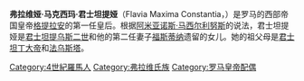 {{Unreferenced|time=2020-12-10T06:02:07+00:00}}
{{Infobox royalty
| name         = 弗拉维娅·马克西玛·君士坦提娅
| title        = '''''[[奥古斯塔|奥古斯塔]]'''''
| reign        = 374– 383年 <small>(在[[贾斯蒂娜_(皇后)|贾斯蒂娜]]之后 )</small>
| predecessor  = [[贾斯蒂娜_(皇后)|贾斯蒂娜]]
| successor    = [[莱塔|莱塔]]
| succession   = [[罗马皇后|罗马帝国皇后]]
| birth_date   = 361或362年
| death_date   = 383年
| spouse       = [[格拉提安|格拉提安]]
| dynasty      = [[君士坦丁王朝|君士坦丁王朝]]<br>[[瓦伦丁尼安王朝|瓦伦丁尼安王朝]]
| full name    = 弗拉维娅·马克西玛·君士坦提娅
| father       = [[君士坦提乌斯二世|君士坦提乌斯二世]]
| mother       = [[福斯蒂娜_(皇后)|福斯蒂娜]]
}}
'''弗拉维娅·马克西玛·君士坦提娅'''（Flavia Maxima Constantia，{{bd|约361或362年||383年||}}）是罗马的西部帝国皇帝[[格拉提安|格提拉安]]的第一任皇后。根据[[阿米亚诺斯·马西尔利努斯|阿米亚诺斯·马西尔利努斯]]的说法，君士坦提娅是[[君士坦提烏斯二世|君士坦提乌斯二世]]和他的第二任妻子[[福斯蒂纳|福斯蒂纳]]遗留的女儿。她的祖父母是[[君士坦丁大帝|君士坦丁大帝]]和[[法乌斯塔|法乌斯塔]]。

{{normdaten}}
{{DEFAULTSORT:constantia}}
[[Category:4世紀羅馬人|Category:4世紀羅馬人]]
[[Category:弗拉维氏族|Category:弗拉维氏族]]
[[Category:罗马皇帝配偶|Category:罗马皇帝配偶]]